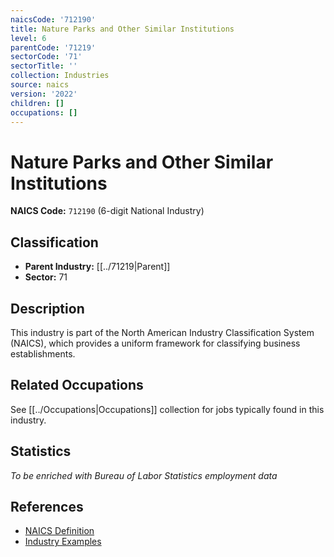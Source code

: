 ```yaml
---
naicsCode: '712190'
title: Nature Parks and Other Similar Institutions
level: 6
parentCode: '71219'
sectorCode: '71'
sectorTitle: ''
collection: Industries
source: naics
version: '2022'
children: []
occupations: []
---
```

# Nature Parks and Other Similar Institutions

**NAICS Code:** `712190` (6-digit National Industry)

## Classification

- **Parent Industry:** [[../71219|Parent]]
- **Sector:** 71

## Description

This industry is part of the North American Industry Classification System (NAICS), which provides a uniform framework for classifying business establishments.

## Related Occupations

See [[../Occupations|Occupations]] collection for jobs typically found in this industry.

## Statistics

*To be enriched with Bureau of Labor Statistics employment data*

## References

- [NAICS Definition](https://www.census.gov/naics/)
- [Industry Examples](https://www.census.gov/naics/2022NAICS/)
